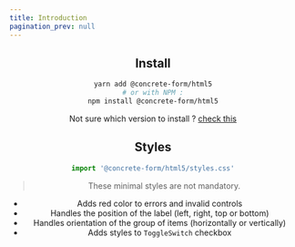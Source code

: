 ```yaml
---
title: Introduction
pagination_prev: null
---
```



<Header />

## Install

```bash
yarn add @concrete-form/html5
# or with NPM :
npm install @concrete-form/html5
```

Not sure which version to install ? [check this](/docs/getting-started/install#choosing-the-right-version)

## Styles

```jsx
import '@concrete-form/html5/styles.css'
```
> These minimal styles are not mandatory.

- Adds red color to errors and invalid controls
- Handles the position of the label (left, right, top or bottom)
- Handles orientation of the group of items (horizontally or vertically)
- Adds styles to `ToggleSwitch` checkbox